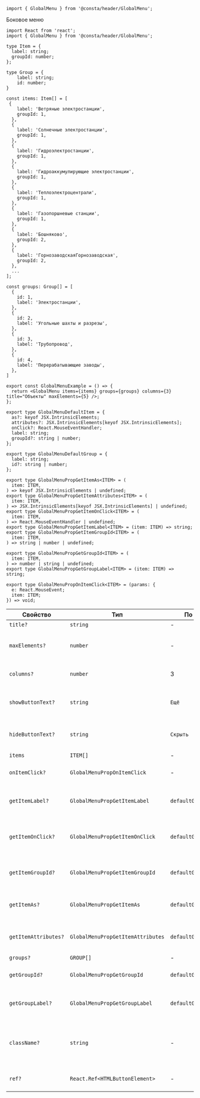 
```tsx
import { GlobalMenu } from '@consta/header/GlobalMenu';
```

Боковое меню

```tsx
import React from 'react';
import { GlobalMenu } from '@consta/header/GlobalMenu';

type Item = {
  label: string;
  groupId: number;
};

type Group = {
    label: string;
    id: number;
}

const items: Item[] = [
 {
    label: 'Ветряные электростанции',
    groupId: 1,
  },
  {
    label: 'Солнечные электростанции',
    groupId: 1,
  },
  {
    label: 'Гидроэлектростанции',
    groupId: 1,
  },
  {
    label: 'Гидроаккумулирующие электростанции',
    groupId: 1,
  },
  {
    label: 'Теплоэлектроцентрали',
    groupId: 1,
  },
  {
    label: 'Газопоршневые станции',
    groupId: 1,
  },
  {
    label: 'Бошняково',
    groupId: 2,
  },
  {
    label: 'ГорнозаводскаяГорнозаводская',
    groupId: 2,
  },
  ...
];

const groups: Group[] = [
  {
    id: 1,
    label: 'Электростанции',
  },
  {
    id: 2,
    label: 'Угольные шахты и разрезы',
  },
  {
    id: 3,
    label: 'Трубопровод',
  },
  {
    id: 4,
    label: 'Перерабатывающие заводы',
  },
]

export const GlobalMenuExample = () => {
  return <GlobalMenu items={items} groups={groups} columns={3} title="Объекты" maxElements={5} />;
};
```

<GlobalMenuExample />

```tsx
export type GlobalMenuDefaultItem = {
  as?: keyof JSX.IntrinsicElements;
  attributes?: JSX.IntrinsicElements[keyof JSX.IntrinsicElements];
  onClick?: React.MouseEventHandler;
  label: string;
  groupId?: string | number;
};

export type GlobalMenuDefaultGroup = {
  label: string;
  id?: string | number;
};

export type GlobalMenuPropGetItemAs<ITEM> = (
  item: ITEM,
) => keyof JSX.IntrinsicElements | undefined;
export type GlobalMenuPropGetItemAttributes<ITEM> = (
  item: ITEM,
) => JSX.IntrinsicElements[keyof JSX.IntrinsicElements] | undefined;
export type GlobalMenuPropGetItemOnClick<ITEM> = (
  item: ITEM,
) => React.MouseEventHandler | undefined;
export type GlobalMenuPropGetItemLabel<ITEM> = (item: ITEM) => string;
export type GlobalMenuPropGetItemGroupId<ITEM> = (
  item: ITEM,
) => string | number | undefined;

export type GlobalMenuPropGetGroupId<ITEM> = (
  item: ITEM,
) => number | string | undefined;
export type GlobalMenuPropGetGroupLabel<ITEM> = (item: ITEM) => string;

export type GlobalMenuPropOnItemClick<ITEM> = (params: {
  e: React.MouseEvent;
  item: ITEM;
}) => void;
```

| Свойство             | Тип                               | По умолчанию               | Описание                                                                |
| -------------------- | --------------------------------- | -------------------------- | ----------------------------------------------------------------------- |
| `title?`             | `string`                          | -                          | Заголовок меню                                                          |
| `maxElements?`       | `number`                          | -                          | Колечестов отображаемых элементов в группе                              |
| `columns?`           | `number`                          | 3                          | Количестов колонок с группами                                           |
| `showButtonText?`    | `string`                          | `Ещё`                      | Текст для кнопки в состоянии свернутого списка                          |
| `hideButtonText?`    | `string`                          | `Скрыть`                   | Текст для кнопки в состоянии раскрытого списка                          |
| `items`              | `ITEM[]`                          | -                          | Пункты меню                                                             |
| `onItemClick?`       | `GlobalMenuPropOnItemClick`       | -                          | Событие по нажатию на элемент меню                                      |
| `getItemLabel?`      | `GlobalMenuPropGetItemLabel`      | `defaultGetItemLabel`      | Функция для определения заголовка элемента меню                         |
| `getItemOnClick?`    | `GlobalMenuPropGetItemOnClick`    | `defaultGetItemOnClick`    | Функция для определения события по нажатию на элемент меню              |
| `getItemGroupId?`    | `GlobalMenuPropGetItemGroupId`    | `defaultGetItemGroupId`    | Функция для определения описания элемениа меню                          |
| `getItemAs?`         | `GlobalMenuPropGetItemAs`         | `defaultGetItemAs`         | Функция для определения тэга элемента меню                              |
| `getItemAttributes?` | `GlobalMenuPropGetItemAttributes` | `defaultGetItemAttributes` | Функция для определения атрибутов элемента меню                         |
| `groups?`            | `GROUP[]`                         | -                          | Пункты меню                                                             |
| `getGroupId?`        | `GlobalMenuPropGetGroupId`        | `defaultGetGroupId`        | Функция для определения ключа группы                                    |
| `getGroupLabel?`     | `GlobalMenuPropGetGroupLabel`     | `defaultGetGroupLabel`     | Функция для определения заголовка группы                                |
| `className?`         | `string`                          | -                          | Дополнительный CSS-класс для кнопки, по которой открываются уведомления |
| `ref?`               | `React.Ref<HTMLButtonElement>`    | -                          | Ссылка на корневой DOM-элемент                                          |

